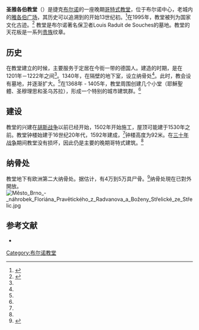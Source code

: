 {{Infobox religious building
| building_name    = 圣雅各伯教堂
| image            = Saint Jacob church tower in Brno, Brno-City District.jpg
| obrázek_velikost = 300px
| náboženství      = [[基督教|基督教]]
| ritus            = [[罗马天主教|罗马天主教]]
| stát             = [[捷克|捷克]]
| stát_podcelek1   = [[南摩拉维亚地区|南摩拉维亚地区]]
| location         = [[布尔诺|布尔诺]]雅各伯广场
| architects       = Mj. Anton Pilgram, A. Gabri
| style            = 哥特式
| establishment    = 13世纪
| completion       = 1592年
| website          = [http://www.svatyjakubbrno.wz.cz Web místní farnosti]
}}

'''圣雅各伯教堂'''（{{Lang|cs|Kostel svatého Jakuba}}）是捷克[[布尔诺|布尔诺]]的一座晚期[[哥特式|哥特式]][[教堂|教堂]]，位于布尔诺中心，老城内的[[雅各伯广场_(布尔诺)|雅各伯广场]]，其历史可以追溯到的开始13世纪初。<ref name="kuca">{{cite book | last = Kuča | first = Karel
 | title = Brno : vývoj města, předměstí a připojených vesnic
 | publisher = Nakladatelství Baset
 | location = Praha
 | year = 2000
 | isbn = 80-86223-11-6
 | pages = 288,289
}}</ref>在1995年，教堂被列为国家文化古迹。<ref>{{Cite web |url=http://monumnet.npu.cz/chruzemi/rozobsah.php?cis=1995262 |title=存档副本 |accessdate=2010-09-06 |archive-date=2011-07-18 |archive-url=https://web.archive.org/web/20110718181534/http://monumnet.npu.cz/chruzemi/rozobsah.php?cis=1995262 |dead-url=no }}</ref> 教堂是布尔诺著名保卫者Louis Raduit de Souches的墓地。教堂的天花板是一系列[[贵族|贵族]]纹章。 

== 历史 ==

在教堂建立的时候，主要服务于定居在今{{Lang|cs|Běhounská}}街一带的德国人。建造的时期，是在1201年－1222年之间<ref name="kuca"/>。1340年，在隔壁的地下室，设立纳骨处<ref name="kuca"/>。此时，教会设有墓地，并逐渐扩大。<ref name="kuca"/>在1368年 - 1405年，教堂周围创建几个小堂（耶穌聖體、圣穆理思和圣乌苏拉），形成一个特别的城市建筑群。<ref name="kuca"/>

== 建设 ==
教堂的兴建在[[胡斯战争|胡斯战争]]以前已经开始，1502年开始施工，屋顶可能建于1530年之前。教堂钟楼始建于16世纪20年代，1592年建成，<ref name="kuca"/>钟楼高度为92米。在[[三十年战争|三十年战争]]期间教堂没有损坏，因此仍是主要的晚期哥特式建筑。<ref name="kuca"/>

== 纳骨处 ==
教堂地下有欧洲第二大纳骨处。据估计，有4万到5万具尸骨。<ref>{{Cite web |url=http://www.cestovatel.cz/clanky/brnenska-kostnice-je-druha-nejvetsi-v-evrope/ |title=Brněnská kostnice je druhá největší v Evropě |accessdate=2010-09-06 |archive-date=2010-09-23 |archive-url=https://web.archive.org/web/20100923152931/http://www.cestovatel.cz/clanky/brnenska-kostnice-je-druha-nejvetsi-v-evrope/ |dead-url=no }}</ref>纳骨处現在已對外開放。
[[File:Město_Brno_-_náhrobek_Floriána_Pravětického_z_Radvanova_a_Boženy_Střelické_ze_Střelic.jpg|thumb]]

== 参考文献 ==
* {{cite book | last = Samek | first = Bohumil | authorlink = | title = Umělecké památky Moravy a Slezska 1. A-I | publisher = Academia | location = Praha | year = 1994 | pages = 651 | isbn = 80-200-0474-2}}
<references/>

[[Category:布尔诺教堂|Category:布尔诺教堂]]